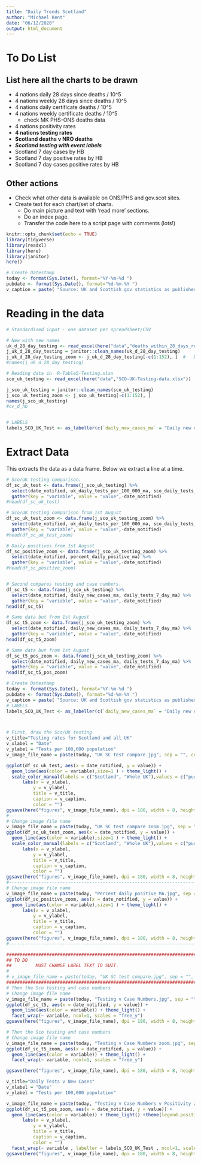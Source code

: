 ```yaml
---
title: "Daily Trends Scotland"
author: "Michael Kent"
date: "06/12/2020"
output: html_document
---
```

# To Do List

## List here all the charts to be drawn

* 4 nations daily 28 days since deaths / 10^5
* 4 nations weekly 28 days since  deaths / 10^5
* 4 nations daily certificate deaths / 10^5
* 4 nations weekly certificate deaths / 10^5
  * check MK PHS-ONS deaths data
* 4 nations positivity rates
* __4 nations testing rates__
* __Scotland deaths v NRO deaths__
* ___Scotland testing with event labels___
* Scotland 7 day cases by HB
* Scotland 7 day positive rates by HB
* Scotland 7 day cases positive rates by HB

## Other actions

- Check what other data is available on ONS/PHS and gov.scot sites.
- Create text for each chart/set of charts.
  - Do main picture and text with 'read more' sections.
  - Do an index page.
  - Transfer the code here to a script page with comments (lots!) 

```r
knitr::opts_chunk$set(echo = TRUE)
library(tidyverse)
library(readxl)
library(here)
library(janitor)
here()

# Create Datestamp
today <- format(Sys.Date(), format="%Y-%m-%d ") 
pubdate <- format(Sys.Date(), format="%d-%m-%Y ") 
v_caption = paste( "Source: UK and Scottish gov statistics as published ", pubdate, " © TTS", sep = "", collapse=NULL)

```

# Reading in the data

```r
# Standardised input - one dataset per spreadsheet/CSV

# New with new names
uk_d_28_day_testing <- read_excel(here("data","deaths_within_28_days_reported.xlsx"))
j_uk_d_28_day_testing = janitor::clean_names(uk_d_28_day_testing)
j_uk_d_28_day_testing_zoom <- j_uk_d_28_day_testing[-c(1:152), ]  #   Data from 1st Agust
#names(j_uk_d_28_day_testing)

# Reading data in  R-Table5-Testing.xlsx
sco_uk_testing <- read_excel(here("data","SCO-UK-Testing-data.xlsx"))

j_sco_uk_testing = janitor::clean_names(sco_uk_testing)
j_sco_uk_testing_zoom <- j_sco_uk_testing[-c(1:152), ]
names(j_sco_uk_testing)
#cv_d_hb


# LABELS
labels_SCO_UK_Test <- as_labeller(c(`daily_new_cases_ma` = "Daily new cases (7 day MA)", `daily_tests_7_day_ma` = "Daily tests (7 day MA)"))

```
# Extract Data
This extracts the data as a data frame.  Below we extract a line at a time.
```r
# Sco/UK testing comparison.
df_sc_uk_test <- data.frame(j_sco_uk_testing) %>%
  select(date_notified, uk_daily_tests_per_100_000_ma, sco_daily_tests_per_100_000_ma) %>%
  gather(key = "variable", value = "value",-date_notified)
#head(df_sc_uk_test)

# Sco/UK testing comparison from 1st August
df_sc_uk_test_zoom <- data.frame(j_sco_uk_testing_zoom) %>%
  select(date_notified, uk_daily_tests_per_100_000_ma, sco_daily_tests_per_100_000_ma) %>%
  gather(key = "variable", value = "value",-date_notified)
#head(df_sc_uk_test_zoom)

# Daily positives from 1st August
df_sc_positive_zoom <- data.frame(j_sco_uk_testing_zoom) %>%
  select(date_notified, percent_daily_positive_ma) %>%
  gather(key = "variable", value = "value",-date_notified)
#head(df_sc_positive_zoom)


# Second compares testing and case numbers.
df_sc_t5 <- data.frame(j_sco_uk_testing) %>%
  select(date_notified, daily_new_cases_ma, daily_tests_7_day_ma) %>%
  gather(key = "variable", value = "value",-date_notified)
head(df_sc_t5)

# Same data but from 1st August
df_sc_t5_zoom <- data.frame(j_sco_uk_testing_zoom) %>%
  select(date_notified, daily_new_cases_ma, daily_tests_7_day_ma) %>%
  gather(key = "variable", value = "value",-date_notified)
head(df_sc_t5_zoom)

# Same data but from 1st August
df_sc_t5_pos_zoom <- data.frame(j_sco_uk_testing_zoom) %>%
  select(date_notified, daily_new_cases_ma, daily_tests_7_day_ma) %>%
  gather(key = "variable", value = "value",-date_notified)
head(df_sc_t5_pos_zoom)

```
```r
# Create Datestamp
today <- format(Sys.Date(), format="%Y-%m-%d ") 
pubdate <- format(Sys.Date(), format="%d-%m-%Y ") 
v_caption = paste( "Source: UK and Scottish gov statistics as published ", pubdate, " © TTS", sep = "", collapse=NULL)
# LABELS
labels_SCO_UK_Test <- as_labeller(c(`daily_new_cases_ma` = "Daily new cases (7 day MA)", `daily_tests_7_day_ma` = "Daily tests (7 day MA)"))



# First, draw the Sco/UK testing
v_title="Testing rates for Scotland and all UK"
v_xlabel = "Date"
v_ylabel = "Tests per 100,000 population"
v_image_file_name = paste(today, "UK SC test compare.jpg", sep = "", collapse=NULL)

ggplot(df_sc_uk_test, aes(x = date_notified, y = value)) + 
  geom_line(aes(color = variable),size=1 ) + theme_light() + 
  scale_color_manual(labels = c("Scotland", "Whole UK"),values = c("purple3", "steelblue3") ) +  
      labs(x = v_xlabel, 
          y = v_ylabel, 
          title = v_title,
          caption = v_caption,
          color = "") 
ggsave(here("figures", v_image_file_name), dpi = 180, width = 8, height = 6)
#------------------------------------------------------------------------------------
# Change image file name
v_image_file_name = paste(today, "UK SC test compare zoom.jpg", sep = "", collapse=NULL)
ggplot(df_sc_uk_test_zoom, aes(x = date_notified, y = value)) + 
  geom_line(aes(color = variable),size=1 ) + theme_light() + 
  scale_color_manual(labels = c("Scotland", "Whole UK"),values = c("purple3", "steelblue3") ) +  
      labs(x = v_xlabel, 
          y = v_ylabel, 
          title = v_title,
          caption = v_caption,
          color = "") 
ggsave(here("figures", v_image_file_name), dpi = 180, width = 8, height = 6)
#------------------------------------------------------------------------------------
# Change image file name
v_image_file_name = paste(today, "Percent daily positive MA.jpg", sep = "", collapse=NULL)
ggplot(df_sc_positive_zoom, aes(x = date_notified, y = value)) + 
  geom_line(aes(color = variable),size=1 ) + theme_light() + 
      labs(x = v_xlabel, 
          y = v_ylabel, 
          title = v_title,
          caption = v_caption,
          color = "") 
ggsave(here("figures", v_image_file_name), dpi = 180, width = 8, height = 6)
#------------------------------------------------------------------------------------

##########################################################################
## TO DO
##         MUST CHANGE LABEL TEXT TO SUIT.
#
# v_image_file_name = paste(today, "UK SC test compare.jpg", sep = "", collapse=NULL)
###########################################################################
# Then the Sco testing and case numbers
# Change image file name
v_image_file_name = paste(today, "Testing v Case Numbers.jpg", sep = "", collapse=NULL)
ggplot(df_sc_t5, aes(x = date_notified, y = value)) + 
  geom_line(aes(color = variable)) + theme_light() +
  facet_wrap(~ variable, ncol=1, scales = "free_y")
ggsave(here("figures", v_image_file_name), dpi = 180, width = 8, height = 6)

# Then the Sco testing and case numbers
# Change image file name
v_image_file_name = paste(today, "Testing v Case Numbers zoom.jpg", sep = "", collapse=NULL)
ggplot(df_sc_t5_zoom, aes(x = date_notified, y = value)) + 
  geom_line(aes(color = variable)) + theme_light() +
  facet_wrap(~ variable, ncol=1, scales = "free_y")

ggsave(here("figures", v_image_file_name), dpi = 180, width = 8, height = 6)

v_title="Daily Tests v New Cases"
v_xlabel = "Date"
v_ylabel = "Tests per 100,000 population"

v_image_file_name = paste(today, "Testing v Case Numbers v Positivity zoom.jpg", sep = "", collapse=NULL)
ggplot(df_sc_t5_pos_zoom, aes(x = date_notified, y = value)) + 
  geom_line(aes(color = variable)) + theme_light() +theme(legend.position = "none")+
      labs(x = v_xlabel, 
          y = v_ylabel, 
          title = v_title,
          caption = v_caption,
          color = "") 
  facet_wrap(~ variable , labeller = labels_SCO_UK_Test , ncol=1, scales = "free_y")
ggsave(here("figures", v_image_file_name), dpi = 180, width = 8, height = 6)


```



<!-- ```{r drawlines} -->
<!-- sc_test_daycase <- ggplot(data = j_sco_uk_testing, aes(x = date_notified, y = daily_new_cases)) -->
<!-- sc_test_per_ma <- ggplot(data = j_sco_uk_testing, aes(x = date_notified, y =  daily_tests_per_100_000_ma )) -->
<!-- sc_test_daycase + geom_line() -->
<!-- sc_test_per_ma + geom_line() -->
<!-- ```   -->
  
  
  
